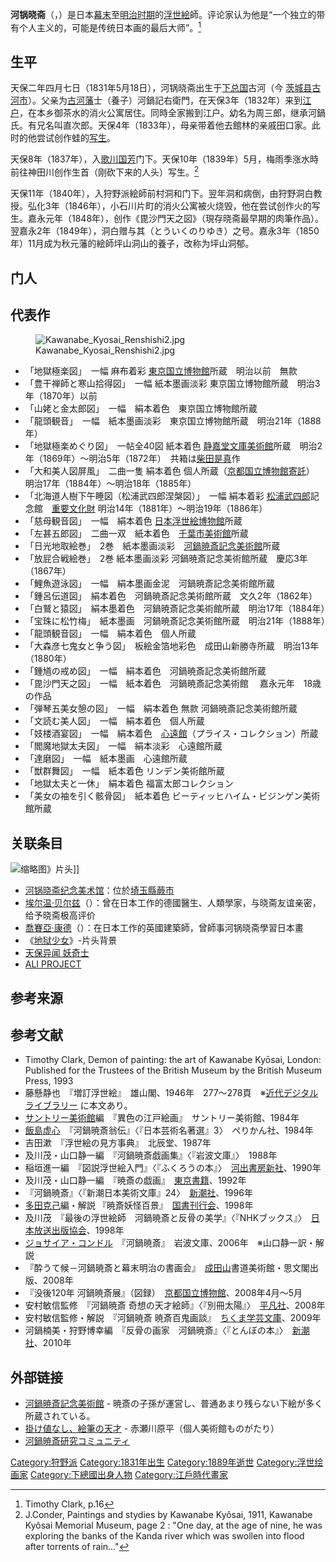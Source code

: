 {{Infobox Artist
|name          = 河锅晓斋
|kana=かわなべ きょうさい 
|romaji =Kawanabe Kyōsai
|image = File:Kawanabe Kyosai photo.jpg
|birthdate     = {{birth date|1831|5|18}}
|location      = [[下总国|下总国]]古河（今 [[茨城县|茨城县]][[古河市|古河市]]）
|deathdate     = {{death date and age|1889|4|26|1831|5|18}}
|deathplace    = {{JPN}}[[東京府|東京府]]
|restingplace  ={{JPN}}[[东京都|东京都]][[谷中_(台东区)|谷中]]瑞輪寺塔中正行院
|nationality   = {{JPN}}
|field         = 浮世绘
|training      = 
|movement      = 
|works         = 
|patrons       = 
|influenced by = [[狩野派|狩野派]]、[[歌川国芳|歌川国芳]]
|influenced    = 
}}
'''河锅晓斋'''（{{jpn|j=河鍋 暁斎|hg= かわなべ きょうさい|rm=Kawanabe Kyōsai}}，{{bd|1831年|5月18日|1889年|4月26日|}}）是日本[[幕末|幕末]]至[[明治时期|明治时期]]的[[浮世絵|浮世絵]]師。评论家认为他是“一个独立的带有个人主义的，可能是传统日本画的最后大师”。<ref>Timothy Clark, p.16</ref> 

==生平==
天保二年四月七日（1831年5月18日），河锅晓斋出生于[[下总国|下总国]]古河（今 [[茨城县|茨城县]][[古河市|古河市]]）。父亲为[[古河藩|古河藩]]士（養子）河鍋記右衛門，在天保3年（1832年）来到[[江户|江户]]，在本乡御茶水的消火公寓居住。同時全家搬到江户。幼名为周三郎，继承河鍋氏。有兄名叫直次郎。天保4年（1833年），母亲带着他去館林的亲戚田口家。此时的他尝试创作蛙的[[写生|写生]]。

天保8年（1837年），入[[歌川国芳|歌川国芳]]门下。天保10年（1839年）5月，梅雨季涨水時前往神田川创作生首（刚砍下来的人头）写生。<ref>J.Conder, Paintings and stydies by Kawanabe Kyôsai, 1911, Kawanabe Kyôsai Memorial Museum, page 2 : "One day, at the age of nine, he was exploring the banks of the Kanda river which was swollen into flood after torrents of rain..."</ref> 

天保11年（1840年），入狩野派絵師前村洞和门下。翌年洞和病倒，由狩野洞白教授。弘化3年（1846年），小石川片町的消火公寓被火烧毁，他在尝试创作火的写生。嘉永元年（1848年），创作《毘沙門天之図》（現存晓斋最早期的肉筆作品）。翌嘉永2年（1849年），洞白赠与其{{lang|ja|洞郁陳之}}（とういくのりゆき）之号。嘉永3年（1850年）11月成为秋元藩的絵師坪山洞山的養子，改称为坪山洞郁。

== 门人 ==
== 代表作 ==
[[Image:Kawanabe_Kyosai_Renshishi2.jpg|thumb]]
*「地獄極楽図」　一幅 麻布着彩 [[東京国立博物館|東京国立博物館]]所蔵　明治以前　無款
*「豊干禅師と寒山拾得図」　一幅 紙本墨画淡彩 東京国立博物館所蔵　明治3年（1870年）以前
*「山姥と金太郎図」　一幅　絹本着色　東京国立博物館所蔵　
*「龍頭観音」　一幅　紙本墨画淡彩　東京国立博物館所蔵　明治21年（1888年）　
*「地獄極楽めぐり図」　一帖全40図 紙本着色 [[静嘉堂文庫美術館|静嘉堂文庫美術館]]所蔵　明治2年（1869年）～明治5年（1872年）　共箱は[[柴田是真|柴田是真]]作
*「大和美人図屏風」　二曲一隻 絹本着色 個人所蔵（[[京都国立博物館|京都国立博物館]][[寄託|寄託]]） 明治17年（1884年）～明治18年（1885年）
*「北海道人樹下午睡図（松浦武四郎涅槃図）」　一幅 絹本着彩 [[松浦武四郎|松浦武四郎]]記念館　[[重要文化財|重要文化財]] 明治14年（1881年）～明治19年（1886年）
*「慈母観音図」　一幅　絹本着色 [[日本浮世絵博物館|日本浮世絵博物館]]所蔵　
*「左甚五郎図」　二曲一双　紙本着色　[[千葉市美術館|千葉市美術館]]所蔵　
*「日光地取絵巻」　2巻　紙本墨画淡彩　[[河鍋暁斎記念美術館|河鍋暁斎記念美術館]]所蔵
*「放屁合戦絵巻」　2巻 紙本墨画淡彩 河鍋暁斎記念美術館所蔵　慶応3年（1867年）
*「鯉魚遊泳図」　一幅　絹本墨画金泥　河鍋暁斎記念美術館所蔵　
*「鍾呂伝道図」　絹本着色　河鍋暁斎記念美術館所蔵　文久2年（1862年）　　
*「白鷲と猿図」　絹本墨着色　河鍋暁斎記念美術館所蔵　明治17年（1884年）　
*「宝珠に松竹梅」　紙本墨画　河鍋暁斎記念美術館所蔵　明治21年（1888年）　　
*「龍頭観音図」　一幅　絹本着色　個人所蔵 
*「大森彦七鬼女と争う図」　板絵金箔地彩色　成田山新勝寺所蔵　明治13年（1880年）
*「鍾馗の戒め図」　一幅　絹本着色　河鍋暁斎記念美術館所蔵　
*「毘沙門天之図」　一幅　紙本着色　河鍋暁斎記念美術館　 嘉永元年　18歳の作品
*「弾琴五美女憩の図」　一幅　絹本着色 無款 河鍋暁斎記念美術館所蔵
*「文読む美人図」　一幅　絹本着色　個人所蔵　
*「妓楼酒宴図」　一幅　絹本着色　[[心遠館|心遠館]]（プライス・コレクション）所蔵　 
*「閻魔地獄太夫図」　一幅　絹本淡彩　心遠館所蔵　
*「達磨図」　一幅　紙本墨画　心遠館所蔵
*「獣群舞図」　一幅　紙本着色 リンデン美術館所蔵
*「地獄太夫と一休」　絹本着色 福富太郎コレクション
*「美女の袖を引く骸骨図」　紙本着色 ビーティッヒハイム・ビジンゲン美術館所蔵

== 关联条目 ==
[[File:Kawanabe_Kyosai_Jigoku_Shojo_OP.png|缩略图]]》片头]]
*[[河锅晓斋纪念美术馆|河锅晓斋纪念美术馆]]：位於[[埼玉縣|埼玉縣]][[蕨市|蕨市]]
*[[埃尔温·贝尔兹|埃尔温·贝尔兹]]（{{lang|de|Erwin Bälz}}）：曾在日本工作的德國醫生、人類學家，与晓斋友谊亲密，给予晓斋极高评价
*[[喬賽亞·康德|喬賽亞·康德]]（{{lang|en|Josiah Conder}}）：在日本工作的英國建築師，曾師事河锅晓斋學習日本畫
*《[[地狱少女|地狱少女]]》-片头背景
*[[天保异闻_妖奇士|天保异闻 妖奇士]]
*[[ALI_PROJECT|ALI PROJECT]]

==参考来源==
<references/>

== 参考文献 ==
{{refbegin}}
*Timothy Clark, Demon of painting: the art of Kawanabe Kyōsai, London: Published for the Trustees of the British Museum by the British Museum Press, 1993
*藤懸静也　『増訂浮世絵』　雄山閣、1946年　277〜278頁　※[http://kindai.ndl.go.jp/info:ndljp/pid/1068936 近代デジタルライブラリー] {{Wayback|url=http://kindai.ndl.go.jp/info:ndljp/pid/1068936 |date=20130927165718 }}に本文あり。
*[[サントリー美術館|サントリー美術館]]編　『異色の江戸絵画』　サントリー美術館、1984年
*[[飯島虚心|飯島虚心]]　『河鍋暁斎翁伝』〈『日本芸術名著選』3〉　ぺりかん社、1984年
*吉田漱　『浮世絵の見方事典』　北辰堂、1987年
*及川茂・山口静一編　『河鍋暁斎戯画集』〈『岩波文庫』〉　1988年
*稲垣進一編　『図説浮世絵入門』〈『ふくろうの本』〉　[[河出書房新社|河出書房新社]]、1990年
*及川茂・山口静一編　『暁斎の戯画』　[[東京書籍|東京書籍]]、1992年
*『河鍋暁斎』〈『新潮日本美術文庫』24〉　[[新潮社|新潮社]]、1996年
*[[多田克己|多田克己]]編・解説 『暁斎妖怪百景』　[[国書刊行会|国書刊行会]]、1998年
*及川茂　『最後の浮世絵師　河鍋暁斎と反骨の美学』〈『NHKブックス』〉　[[日本放送出版協会|日本放送出版協会]]、1998年
*[[ジョサイア・コンドル|ジョサイア・コンドル]]　『河鍋暁斎』　岩波文庫、2006年　※山口静一訳・解説
*『酔うて候－河鍋暁斎と幕末明治の書画会』　[[成田山|成田山]]書道美術館・思文閣出版、2008年　<!--図録は他にも多数あり、河鍋暁斎記念美術館で一部販売している-->
*『没後120年 河鍋暁斎展』（図録）　[[京都国立博物館|京都国立博物館]]、2008年4月～5月
*安村敏信監修　『河鍋暁斎 奇想の天才絵師』〈『別冊太陽』〉　[[平凡社|平凡社]]、2008年
*安村敏信監修・解説　『河鍋暁斎 暁斎百鬼画談』　[[ちくま学芸文庫|ちくま学芸文庫]]、2009年
*河鍋楠美・狩野博幸編　『反骨の画家　河鍋暁斎』〈『とんぼの本』〉　[[新潮社|新潮社]]、2010年
{{refend}}
== 外部链接 ==
{{commons category|Kawanabe Kyosai}}
* [https://web.archive.org/web/20140104012758/http://kyosai-museum.jp/ 河鍋暁斎記念美術館] - 暁斎の子孫が運営し、普通あまり残らない下絵が多く所蔵されている。
* [http://wedge.ismedia.jp/articles/-/310 掛け値なし、絵筆の天才] {{Wayback|url=http://wedge.ismedia.jp/articles/-/310 |date=20130426102131 }} - 赤瀬川原平（個人美術館ものがたり）
* [https://web.archive.org/web/20130921144744/http://kawanabe-kyosai.org/index.html 河鍋暁斎研究コミュニティ]
{{Authority control}}
{{DEFAULTSORT:Kawanabe, Kyosai}}

[[Category:狩野派|Category:狩野派]]
[[Category:1831年出生|Category:1831年出生]]
[[Category:1889年逝世|Category:1889年逝世]]
[[Category:浮世绘画家|Category:浮世绘画家]]
[[Category:下總國出身人物|Category:下總國出身人物]]
[[Category:江戶時代畫家|Category:江戶時代畫家]]